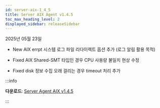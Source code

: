 ```yaml
---
id: server-aix-1_4_5
title: Server AIX Agent v1.4.5
toc_max_heading_level: 2
displayed_sidebar: releaseSidebar
---
```


2025년 05월 23일

- <Status priority='1'>New</Status> AIX errpt 시스템 로그 파일 리다이렉트 옵션 추가 (로그 알림 활용 목적)

- <Status priority='0'>Fixed</Status> AIX Shared-SMT 타입인 경우 CPU 사용량 불일치 현상 수정

- <Status priority='0'>Fixed</Status> disk 정보 수집 오래 걸리는 경우 timeout 처리 추가

:::info 

**다운로드**: [Server Agent AIX v1.4.5](https://repo.whatap.io/aix/noarch/whatap-infra-1.4-5.aix6.1.noarch.rpm)

:::